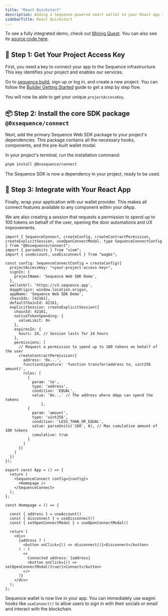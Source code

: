 ```yaml
---
title: "React Quickstart"
description: Adding a Sequence-powered smart wallet to your React app is a straightforward process. This guide outlines the three core steps to get you from a new project to a fully integrated wallet.
sidebarTitle: React Quickstart
---
```


To see a fully integrated demo, check out [Mining Quest](https://mining-quest-v3.pages.dev/). You can also see its [source code here](https://github.com/0xsequence-demos/mining-quest/tree/v3).

## 🔑 Step 1: Get Your Project Access Key

First, you need a key to connect your app to the Sequence infrastructure. This key identifies your project and enables our services.

Go to [sequence.build](https://sequence.build), sign up or log in, and create a new project. You can follow the [Builder Getting Started](/solutions/builder/getting-started) guide to get a step by step flow.

You will now be able to get your unique `projectAccessKey`.

## 📦 Step 2: Install the core SDK package `@0xsequence/connect`

Next, add the primary Sequence Web SDK package to your project's dependencies. This package contains all the necessary hooks, components, and the pre-built wallet modal.

In your project's terminal, run the installation command:

```bash
pnpm install @0xsequence/connect
```

The Sequence SDK is now a dependency in your project, ready to be used.

## 🔗 Step 3: Integrate with Your React App

Finally, wrap your application with our wallet provider. This makes all connect features available to any component within your dApp.

We are also creating a session that requests a permission to spend up to 100 tokens on behalf of the user, opening the door automations and UX improvements.

```tsx
import { SequenceConnect, createConfig, createContractPermission, createExplicitSession, useOpenConnectModal, type SequenceConnectConfig } from "@0xsequence/connect";
import { parseUnits } from "viem";
import { useAccount, useDisconnect } from "wagmi";

const config: SequenceConnectConfig = createConfig({
  projectAccessKey: "<your-project-access-key>",
  signIn: {
    projectName: 'Sequence Web SDK Demo',
  },
  walletUrl: 'https://v3.sequence.app',
  dappOrigin: window.location.origin,
  appName: 'Sequence Web SDK Demo',
  chainIds: [42161],
  defaultChainId: 42161,
  explicitSession: createExplicitSession({
    chainId: 42161,
    nativeTokenSpending: {
      valueLimit: 0n
    },
    expiresIn: {
      hours: 24, // Session lasts for 24 hours
    },
    permissions: [
      // Request a permission to spend up to 100 tokens on behalf of the user
      createContractPermission({
        address: '0x...',
        functionSignature: 'function transfer(address to, uint256 amount)',
        rules: [
          {
            param: 'to',
            type: 'address',
            condition: 'EQUAL',
            value: '0x...' // The address where dApp can spend the tokens
                },
          {
            param: 'amount',
            type: 'uint256',
            condition: 'LESS_THAN_OR_EQUAL',
            value: parseUnits('100', 6), // Max cumulative amount of 100 tokens
            cumulative: true
          }
        ]
      })
    ]
  })
});

export const App = () => {
  return (
    <SequenceConnect config={config}>
      <Homepage />
    </SequenceConnect>
  );
};

const Homepage = () => {

  const { address } = useAccount()
  const { disconnect } = useDisconnect()
  const { setOpenConnectModal } = useOpenConnectModal()
  
  return (
    <div>
      {address ? (
        <button onClick={() => disconnect()}>Disconnect</button>
      ) : (
        <>
          Connected address: {address}
          <button onClick={() => setOpenConnectModal(true)}>Connect</button>
        </>
      )}
    </div>
  );
};
```

Sequence wallet is now live in your app. You can immediately use wagmi hooks like `useConnect()` to allow users to sign in with their socials or email and interact with the blockchain.
